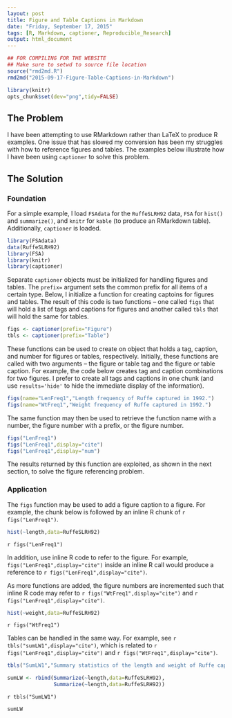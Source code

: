 ```yaml
---
layout: post
title: Figure and Table Captions in Markdown
date: "Friday, September 17, 2015"
tags: [R, Markdown, captioner, Reproducible_Research]
output: html_document
---
```

```r
## FOR COMPILING FOR THE WEBSITE
## Make sure to setwd to source file location
source("rmd2md.R")
rmd2md("2015-09-17-Figure-Table-Captions-in-Markdown")
```

```r
library(knitr)
opts_chunk$set(dev="png",tidy=FALSE)
```

## The Problem

I have been attempting to use RMarkdown rather than LaTeX to produce R examples.  One issue that has slowed my conversion has been my struggles with how to reference figures and tables.  The examples below illustrate how I have been using `captioner` to solve this problem.

## The Solution

### Foundation

For a simple example, I load `FSAdata` for the `RuffeSLRH92` data, `FSA` for `hist()` and `summarize()`, and `knitr` for `kable` (to produce an RMarkdown table).  Additionally, `captioner` is loaded.
```r
library(FSAdata)
data(RuffeSLRH92)
library(FSA)
library(knitr)
library(captioner)
```

Separate `captioner` objects must be initialized for handling figures and tables.  The `prefix=` argument sets the common prefix for all items of a certain type.  Below, I initialize a function for creating captoins for figures and tables.  The result of this code is two functions -- one called `figs` that will hold a list of tags and captions for figures and another called `tbls` that will hold the same for tables.
```r
figs <- captioner(prefix="Figure")
tbls <- captioner(prefix="Table")
```

These functions can be used to create on object that holds a tag, caption, and number for figures or tables, respectively.  Initially, these functions are called with two arguments -- the figure or table tag and the figure or table caption.  For example, the code below creates tag and caption combinations for two figures.  I prefer to create all tags and captions in one chunk (and use `results='hide'` to hide the immediate display of the information).
```r
figs(name="LenFreq1","Length frequency of Ruffe captured in 1992.")
figs(name="WtFreq1","Weight frequency of Ruffe captured in 1992.")
```

The same function may then be used to retrieve the function name with a number, the figure number with a prefix, or the figure number.
```r
figs("LenFreq1")
figs("LenFreq1",display="cite")
figs("LenFreq1",display="num")
```

The results returned by this function are exploited, as shown in the next section, to solve the figure referencing problem.

### Application

The `figs` function may be used to add a figure caption to a figure.  For example, the chunk below is followed by an inline R chunk of `r figs("LenFreq1")`.
```r
hist(~length,data=RuffeSLRH92)
```

`r figs("LenFreq1")`

In addition, use inline R code to refer to the figure.  For example, `figs("LenFreq1",display="cite")` inside an inline R call would produce a reference to `r figs("LenFreq1",display="cite")`.

As more functions are added, the figure numbers are incremented such that inline R code may refer to `r figs("WtFreq1",display="cite")` and `r figs("LenFreq1",display="cite")`.

```r
hist(~weight,data=RuffeSLRH92)
```

`r figs("WtFreq1")`

Tables can be handled in the same way.  For example, see `r tbls("sumLW1",display="cite")`, which is related to `r figs("LenFreq1",display="cite")` and `r figs("WtFreq1",display="cite")`.
```r
tbls("SumLW1","Summary statistics of the length and weight of Ruffe captured in 1992.")
```

```r
sumLW <- rbind(Summarize(~length,data=RuffeSLRH92),
               Summarize(~length,data=RuffeSLRH92))
```

`r tbls("SumLW1")`

```r
sumLW
```


